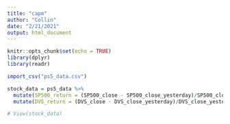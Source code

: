 ```yaml
---
title: "capm"
author: "Collin"
date: "2/21/2021"
output: html_document
---
```


```r
knitr::opts_chunk$set(echo = TRUE)
library(dplyr)
library(readr)
```

```r
import_csv("ps5_data.csv")

stock_data = ps5_data %>% 
  mutate(SP500_return = (SP500_close - SP500_close_yesterday)/SP500_close_yesterday) %>% 
  mutate(DVS_return = (DVS_close - DVS_close_yesterday)/DVS_close_yesterday)

# View(stock_data)



```

